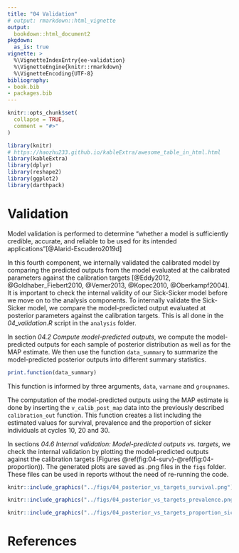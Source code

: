 ```yaml
---
title: "04 Validation"
# output: rmarkdown::html_vignette
output:
  bookdown::html_document2
pkgdown:
  as_is: true
vignette: >
  %\VignetteIndexEntry{ee-validation}
  %\VignetteEngine{knitr::rmarkdown}
  %\VignetteEncoding{UTF-8}
bibliography:
- book.bib
- packages.bib
---
```


```r
knitr::opts_chunk$set(
  collapse = TRUE,
  comment = "#>"
)
```

```r
library(knitr)
# https://haozhu233.github.io/kableExtra/awesome_table_in_html.html
library(kableExtra)
library(dplyr)
library(reshape2)
library(ggplot2)
library(darthpack)
```

# Validation  {#validation}

Model validation is performed to determine "whether a model is sufficiently credible, accurate, and reliable to be used for its intended applications"[@Alarid-Escudero2019d]

In this fourth component, we internally validated the calibrated model by comparing the predicted outputs from the model evaluated at the calibrated parameters against the calibration targets [@Eddy2012, @Goldhaber_Fiebert2010, @Vemer2013, @Kopec2010, @Oberkampf2004]. It is important to check the internal validity of our Sick-Sicker model before we move on to the analysis components. To internally validate the Sick-Sicker model, we compare the model-predicted output evaluated at posterior parameters against the calibration targets. This is all done in the *04_validation.R* script in the `analysis` folder. 

In section _04.2 Compute model-predicted outputs_, we compute the model-predicted outputs for each sample of posterior distribution as well as for the MAP estimate. We then use the function `data_summary` to summarize the model-predicted posterior outputs into different summary statistics. 
```r
print.function(data_summary)
```
This function is informed by three arguments, `data`, `varname` and `groupnames`.

The computation of the model-predicted outputs using the MAP estimate is done by inserting the `v_calib_post_map` data into the previously described `calibration_out` function. This function creates a list including the estimated values for survival, prevalence and the proportion of sicker individuals at cycles 10, 20 and 30. 

In sections _04.6 Internal validation: Model-predicted outputs vs. targets_, we check the internal validation by plotting the model-predicted outputs against the calibration targets (Figures \@ref(fig:04-surv)-\@ref(fig:04-proportion)). The generated plots are saved as .png files in the `figs` folder. These files can be used in reports without the need of re-running the code. 

```r
knitr::include_graphics("../figs/04_posterior_vs_targets_survival.png")
```

```r
knitr::include_graphics("../figs/04_posterior_vs_targets_prevalence.png")
```

```r
knitr::include_graphics("../figs/04_posterior_vs_targets_proportion_sicker.png")
```

# References {-}
